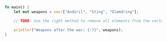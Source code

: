 ```rust
fn main() {
    let mut weapons = vec!["Andúril", "Sting", "Glamdring"];

    // TODO: Use the right method to remove all elements from the vector

    println!("Weapons after the war: {:?}", weapons);
}
```